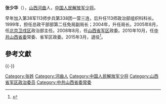 '''张少华'''（{{bd|1954年|12月||}}），[[山西|山西]][[河曲|河曲]]人，[[中国人民解放军少将|中国人民解放军少将]]。

早年加入第38军113师步兵第338团一营三连，后升任113师政治部组织科科长。1999年，担任总政干部部第二任免局副局长；2004年，升任局长。2005年8月，任[[北京卫戌区|北京卫戌区]]政治部主任。2008年8月，任[[山西省军区|山西省军区]]政委。2010年10月，任[[中共山西省委|中共山西省委]]常委、省军区政委。2015年3月，退役<ref>{{cite news|title=山西“戎装常委”张少华退休 郭志刚接棒省军区政委|url=http://mil.sohu.com/20150305/n409372224.shtml|accessdate=2015-03-07|newspaper=搜狐军事|archive-date=2016-09-17|archive-url=https://web.archive.org/web/20160917142423/http://mil.sohu.com/20150305/n409372224.shtml}}</ref>。

==參考文獻==
{{reflist}}

{{-}}
{{start box}}
{{s-mil}}
{{s-before|[[李国辉_(解放军)|李国辉]]}}
{{s-title|[[中国人民解放军|中国人民解放军]][[山西省军区|山西省军区]]政治委员|2008年7月-2015年3月}}
{{s-after|[[郭志刚_(军事人物)|郭志刚]]}}
{{end box}}
{{中国军事人物小作品}}

[[Category:张姓|Category:张姓]]
[[Category:河曲人|Category:河曲人]]
[[Category:中国人民解放军少将|Category:中国人民解放军少将]]
[[Category:山西省军区政治委员|Category:山西省军区政治委员]]
[[Category:中共山西省委常委|Category:中共山西省委常委]]